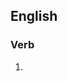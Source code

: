 ==English==

===Verb===
{{head|en|verb form}}

# {{present participle of|periphrase|lang=en|nocat=1}}